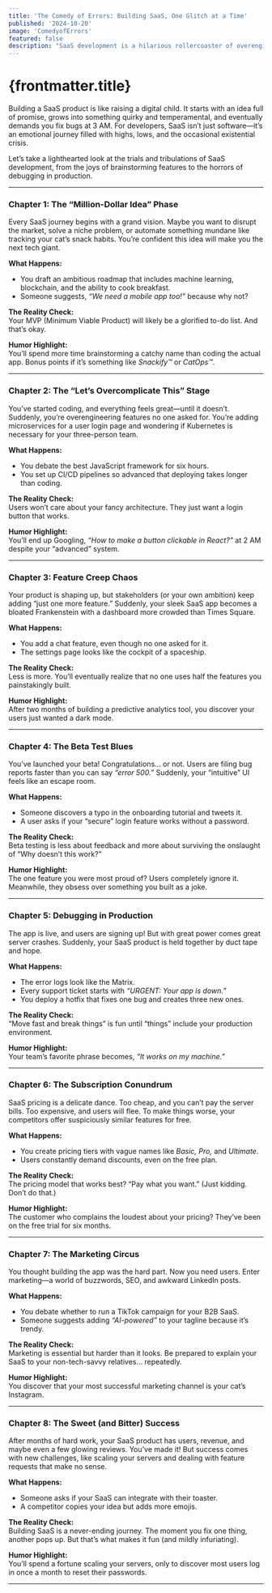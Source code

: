 ```yaml
---
title: 'The Comedy of Errors: Building SaaS, One Glitch at a Time'
published: '2024-10-20'
image: 'ComedyofErrors'
featured: false
description: "SaaS development is a hilarious rollercoaster of overengineering, bugs, and endless feature requests. This blog humorously explores the highs and lows of building SaaS, reminding developers to laugh through the chaos."
---
```



<ArticleImage imageName={frontmatter.image} /> 

# {frontmatter.title}

Building a SaaS product is like raising a digital child. It starts with an idea full of promise, grows into something quirky and temperamental, and eventually demands you fix bugs at 3 AM. For developers, SaaS isn’t just software—it’s an emotional journey filled with highs, lows, and the occasional existential crisis.

Let’s take a lighthearted look at the trials and tribulations of SaaS development, from the joys of brainstorming features to the horrors of debugging in production.

---

### **Chapter 1: The “Million-Dollar Idea” Phase**  
Every SaaS journey begins with a grand vision. Maybe you want to disrupt the market, solve a niche problem, or automate something mundane like tracking your cat’s snack habits. You’re confident this idea will make you the next tech giant.

**What Happens:**  
- You draft an ambitious roadmap that includes machine learning, blockchain, and the ability to cook breakfast.  
- Someone suggests, *“We need a mobile app too!”* because why not?

**The Reality Check:**  
Your MVP (Minimum Viable Product) will likely be a glorified to-do list. And that’s okay.

**Humor Highlight:**  
You’ll spend more time brainstorming a catchy name than coding the actual app. Bonus points if it’s something like *Snackify™* or *CatOps™*.  

---

### **Chapter 2: The “Let’s Overcomplicate This” Stage**  
You’ve started coding, and everything feels great—until it doesn’t. Suddenly, you’re overengineering features no one asked for. You’re adding microservices for a user login page and wondering if Kubernetes is necessary for your three-person team.  

**What Happens:**  
- You debate the best JavaScript framework for six hours.  
- You set up CI/CD pipelines so advanced that deploying takes longer than coding.  

**The Reality Check:**  
Users won’t care about your fancy architecture. They just want a login button that works.  

**Humor Highlight:**  
You’ll end up Googling, *“How to make a button clickable in React?”* at 2 AM despite your “advanced” system.  

---

### **Chapter 3: Feature Creep Chaos**  
Your product is shaping up, but stakeholders (or your own ambition) keep adding “just one more feature.” Suddenly, your sleek SaaS app becomes a bloated Frankenstein with a dashboard more crowded than Times Square.

**What Happens:**  
- You add a chat feature, even though no one asked for it.  
- The settings page looks like the cockpit of a spaceship.  

**The Reality Check:**  
Less is more. You’ll eventually realize that no one uses half the features you painstakingly built.  

**Humor Highlight:**  
After two months of building a predictive analytics tool, you discover your users just wanted a dark mode.  

---

### **Chapter 4: The Beta Test Blues**  
You’ve launched your beta! Congratulations… or not. Users are filing bug reports faster than you can say *“error 500.”* Suddenly, your “intuitive” UI feels like an escape room.  

**What Happens:**  
- Someone discovers a typo in the onboarding tutorial and tweets it.  
- A user asks if your “secure” login feature works without a password.  

**The Reality Check:**  
Beta testing is less about feedback and more about surviving the onslaught of “Why doesn’t this work?”  

**Humor Highlight:**  
The one feature you were most proud of? Users completely ignore it. Meanwhile, they obsess over something you built as a joke.  

---

### **Chapter 5: Debugging in Production**  
The app is live, and users are signing up! But with great power comes great server crashes. Suddenly, your SaaS product is held together by duct tape and hope.

**What Happens:**  
- The error logs look like the Matrix.  
- Every support ticket starts with *“URGENT: Your app is down.”*  
- You deploy a hotfix that fixes one bug and creates three new ones.  

**The Reality Check:**  
“Move fast and break things” is fun until “things” include your production environment.  

**Humor Highlight:**  
Your team’s favorite phrase becomes, *“It works on my machine.”*

---

### **Chapter 6: The Subscription Conundrum**  
SaaS pricing is a delicate dance. Too cheap, and you can’t pay the server bills. Too expensive, and users will flee. To make things worse, your competitors offer suspiciously similar features for free.

**What Happens:**  
- You create pricing tiers with vague names like *Basic, Pro,* and *Ultimate*.  
- Users constantly demand discounts, even on the free plan.  

**The Reality Check:**  
The pricing model that works best? “Pay what you want.” (Just kidding. Don’t do that.)  

**Humor Highlight:**  
The customer who complains the loudest about your pricing? They’ve been on the free trial for six months.  

---

### **Chapter 7: The Marketing Circus**  
You thought building the app was the hard part. Now you need users. Enter marketing—a world of buzzwords, SEO, and awkward LinkedIn posts.

**What Happens:**  
- You debate whether to run a TikTok campaign for your B2B SaaS.  
- Someone suggests adding *“AI-powered”* to your tagline because it’s trendy.  

**The Reality Check:**  
Marketing is essential but harder than it looks. Be prepared to explain your SaaS to your non-tech-savvy relatives… repeatedly.  

**Humor Highlight:**  
You discover that your most successful marketing channel is your cat’s Instagram.  

---

### **Chapter 8: The Sweet (and Bitter) Success**  
After months of hard work, your SaaS product has users, revenue, and maybe even a few glowing reviews. You’ve made it! But success comes with new challenges, like scaling your servers and dealing with feature requests that make no sense.  

**What Happens:**  
- Someone asks if your SaaS can integrate with their toaster.  
- A competitor copies your idea but adds more emojis.  

**The Reality Check:**  
Building SaaS is a never-ending journey. The moment you fix one thing, another pops up. But that’s what makes it fun (and mildly infuriating).  

**Humor Highlight:**  
You’ll spend a fortune scaling your servers, only to discover most users log in once a month to reset their passwords.  

---
